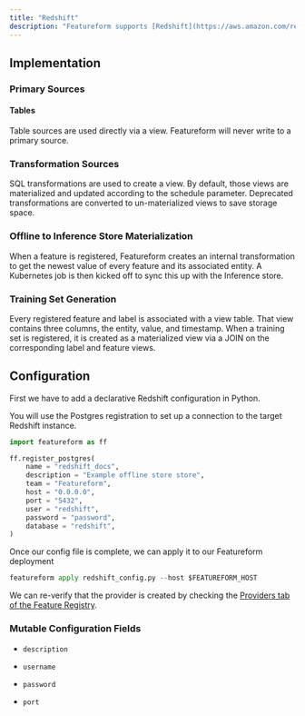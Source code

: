 ```yaml
---
title: "Redshift"
description: "Featureform supports [Redshift](https://aws.amazon.com/redshift/) as an Offline Store."
---
```


## Implementation

### Primary Sources

#### Tables

Table sources are used directly via a view. Featureform will never write to a primary source.

### Transformation Sources

SQL transformations are used to create a view. By default, those views are materialized and updated according to the schedule parameter. Deprecated transformations are converted to un-materialized views to save storage space.

### Offline to Inference Store Materialization

When a feature is registered, Featureform creates an internal transformation to get the newest value of every feature and its associated entity. A Kubernetes job is then kicked off to sync this up with the Inference store.

### Training Set Generation

Every registered feature and label is associated with a view table. That view contains three columns, the entity, value, and timestamp. When a training set is registered, it is created as a materialized view via a JOIN on the corresponding label and feature views.

## Configuration

First we have to add a declarative Redshift configuration in Python.

You will use the Postgres registration to set up a connection to the target Redshift instance.

```py redshift\_config.py
import featureform as ff

ff.register_postgres(
    name = "redshift_docs",
    description = "Example offline store store",
    team = "Featureform",
    host = "0.0.0.0",
    port = "5432",
    user = "redshift",
    password = "password",
    database = "redshift",
)
```

Once our config file is complete, we can apply it to our Featureform deployment

```py
featureform apply redshift_config.py --host $FEATUREFORM_HOST
```

We can re-verify that the provider is created by checking the [Providers tab of the Feature Registry](/getting-started/exploring-the-feature-registry).

### Mutable Configuration Fields

* `description`

* `username`

* `password`

* `port`